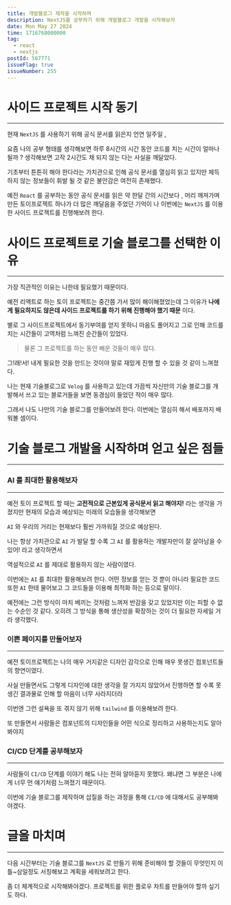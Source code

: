 ```yaml
---
title: 개발블로그 제작을 시작하며
description: NextJS를 공부하기 위해 개발블로그 개발을 시작해보자
date: Mon May 27 2024
time: 1716768000000
tag:
  - react
  - nextjs
postId: 567771
issueFlag: true
issueNumber: 255
---
```


# 사이드 프로젝트 시작 동기

---

현재 `NextJS` 를 사용하기 위해 공식 문서를 읽은지 언연 일주일 ,

요즘 나의 공부 형태를 생각해보면 하루 8시간의 시간 동안 코드를 치는 시간이 얼마나 될까 ? 생각해보면 고작 2시간도 채 되지 않는 다는 사실을 깨달았다.

기초부터 튼튼히 해야 한다라는 가치관으로 인해 공식 문서를 열심히 읽고 있지만 체득하지 않는 정보들이 휘발 될 것 같은 불안감은 여전히 존재했다.

예전 `React` 를 공부하는 동안 공식 문서를 읽은 약 한달 간의 시간보다 , 머리 깨져가며 만든 토이프로젝트 하나가 더 많은 깨달음을 주었던 기억이 나 이번에는 `NextJS` 를 이용한 사이드 프로젝트를 진행해보려 한다.

# 사이드 프로젝트로 기술 블로그를 선택한 이유

---

가장 직관적인 이유는 나한테 필요했기 때문이다.

예전 리액트로 하는 토이 프로젝트는 중간쯤 가서 많이 해이해졌었는데 그 이유가 **나에게 필요하지도 않은데 사이드 프로젝트를 하기 위해 진행해야 했기 때문** 이다.

별로 그 사이드프로젝트에서 동기부여를 얻지 못하니 마음도 풀어지고 그로 인해 코드를 치는 시간들이 고역처럼 느껴진 순간들이 있었다.

> 물론 그 프로젝트를 하는 동안 배운 것들이 매우 많다.

그!래!서! 내게 필요한 것을 만드는 것이야 말로 재밌게 진행 할 수 있을 것 같이 느껴졌다.

나는 현재 기술블로그로 `Velog` 를 사용하고 있는데 가끔씩 자신만의 기술 블로그를 개발해서 쓰고 있는 블로거들을 보면 동경심이 들었던 적이 매우 많다.

그래서 나도 나만의 기술 블로그를 만들어보려 한다. 이번에는 열심히 해서 배포까지 배워볼 셈이다.

# 기술 블로그 개발을 시작하며 얻고 싶은 점들

---

### AI 를 최대한 활용해보자

---

예전 토이 프로젝트 할 때는 **고전적으로 근본있게 공식문서 읽고 해야지!** 라는 생각을 가졌지만 현재의 모습과 예상되는 미래의 모습들을 생각해보면

`AI` 와 우리의 거리는 현재보다 훨씬 가까워질 것으로 예상된다.

나는 항상 가치관으로 `AI` 가 발달 할 수록 그 `AI` 를 활용하는 개발자만이 잘 살아남을 수 있어! 라고 생각하면서

역설적으로 `AI` 를 제대로 활용하지 않는 사람이였다.

이번에는 `AI` 를 최대한 활용해보려 한다. 어떤 정보를 얻는 것 뿐이 아니라 필요한 코드 또한 `AI` 한테 물어보고 그 코드들을 이용해 최적화 하는 등으로 말이다.

예전에는 그런 방식이 마치 베끼는 것처럼 느껴져 반감을 갖고 있었지만 이는 피할 수 없는 수순인 것 같다. 오히려 그 방식을 통해 생산성을 확장하는 것이 더 필요한 자세일 거라 생각했다.

### 이쁜 페이지를 만들어보자

---

예전 토이프로젝트는 나의 매우 거지같은 디자인 감각으로 인해 매우 못생긴 컴포넌트들의 향연이였다.

사실 만들면서도 그렇게 디자인에 대한 생각을 잘 가지지 않았어서 진행하면 할 수록 못생긴 결과물로 인해 할 마음이 너무 사라지더라

이번엔 그런 설욕을 또 겪지 않기 위해 `tailwind` 를 이용해보려 한다.

또 만들면서 사람들은 컴포넌트의 디자인들을 어떤 식으로 정리하고 사용하는지도 알아봐야지

### CI/CD 단계를 공부해보자

---

사람들이 `CI/CD` 단계를 이야기 해도 나는 전혀 알아듣지 못했다. 왜냐면 그 부분은 나에게 너무 먼 얘기처럼 느껴졌기 때문이다.

이번에 기술 블로그를 제작하며 삽질을 하는 과정을 통해 `CI/CD` 에 대해서도 공부해봐야겠다.

# 글을 마치며

---

다음 시간부터는 기술 블로그를 `NextJS` 로 만들기 위해 준비해야 할 것들이 무엇인지 이틀~삼일정도 서칭해보고 계획을 세워보려고 한다.

좀 더 체계적으로 시작해봐야겠다. 프로젝트를 위한 플로우 차트를 만들어야 할까 싶기도 하다.
